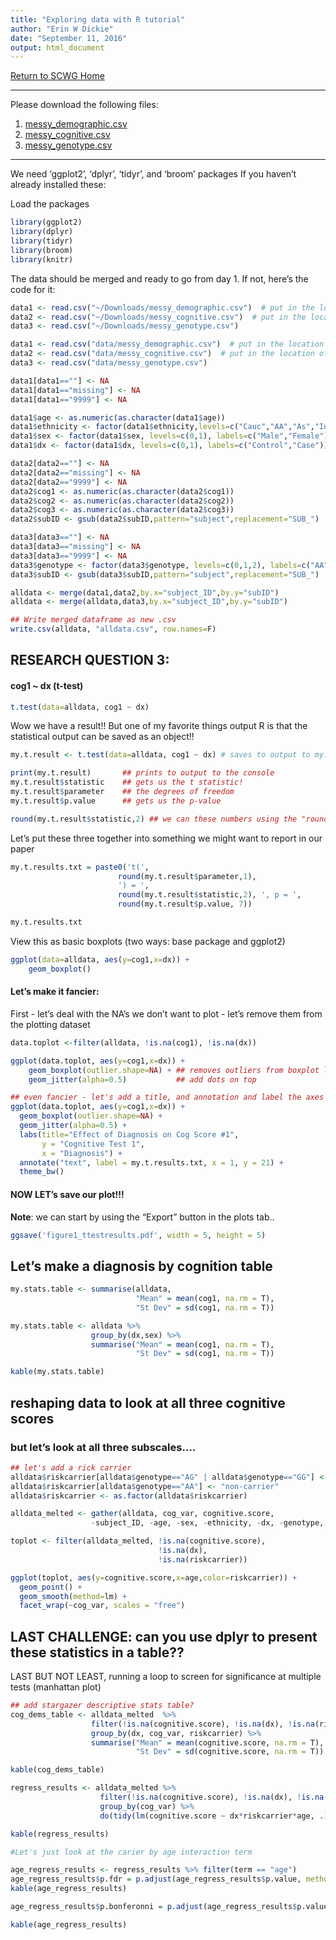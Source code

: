 ```yaml
---
title: "Exploring data with R tutorial"
author: "Erin W Dickie"
date: "September 11, 2016"
output: html_document
---
```


[Return to SCWG Home](https://camh-scwg.github.io/compucool-oct-2016/)

-----

Please download the following files:


1. [messy_demographic.csv](data/messy_demographic.csv) 
2. [messy_cognitive.csv](data/messy_cognitive.csv)
3. [messy_genotype.csv](data/messy_genotype.csv)

----

We need 'ggplot2', 'dplyr', 'tidyr', and 'broom' packages
If you haven't already installed these:

Load the packages

```r
library(ggplot2)
library(dplyr)
library(tidyr)
library(broom)
library(knitr)
```


The data should be merged and ready to go from day 1. If not, here's the code for it:

```r
data1 <- read.csv("~/Downloads/messy_demographic.csv")  # put in the location of the downloaded data file 1
data2 <- read.csv("~/Downloads/messy_cognitive.csv")  # put in the location of the downloaded data file 2
data3 <- read.csv("~/Downloads/messy_genotype.csv")
```
```r
data1 <- read.csv("data/messy_demographic.csv")  # put in the location of the downloaded data file 1
data2 <- read.csv("data/messy_cognitive.csv")  # put in the location of the downloaded data file 2
data3 <- read.csv("data/messy_genotype.csv")
```


```r
data1[data1==""] <- NA
data1[data1=="missing"] <- NA
data1[data1=="9999"] <- NA

data1$age <- as.numeric(as.character(data1$age))
data1$ethnicity <- factor(data1$ethnicity,levels=c("Cauc","AA","As","In","Other"))
data1$sex <- factor(data1$sex, levels=c(0,1), labels=c("Male","Female"))
data1$dx <- factor(data1$dx, levels=c(0,1), labels=c("Control","Case"))

data2[data2==""] <- NA
data2[data2=="missing"] <- NA
data2[data2=="9999"] <- NA
data2$cog1 <- as.numeric(as.character(data2$cog1))
data2$cog2 <- as.numeric(as.character(data2$cog2))
data2$cog3 <- as.numeric(as.character(data2$cog3))
data2$subID <- gsub(data2$subID,pattern="subject",replacement="SUB_")

data3[data3==""] <- NA
data3[data3=="missing"] <- NA
data3[data3=="9999"] <- NA
data3$genotype <- factor(data3$genotype, levels=c(0,1,2), labels=c("AA","AG","GG"))
data3$subID <- gsub(data3$subID,pattern="subject",replacement="SUB_")

alldata <- merge(data1,data2,by.x="subject_ID",by.y="subID")
alldata <- merge(alldata,data3,by.x="subject_ID",by.y="subID")

## Write merged dataframe as new .csv
write.csv(alldata, "alldata.csv", row.names=F)
```
## RESEARCH QUESTION 3: 
#### cog1 ~ dx (t-test)



```r
t.test(data=alldata, cog1 ~ dx)
```

Wow we have a result!!
But one of my favorite things output R is that the statistical output can be saved as an object!!
```r
my.t.result <- t.test(data=alldata, cog1 ~ dx) # saves to output to my.t.result

print(my.t.result)       ## prints to output to the console
my.t.result$statistic    ## gets us the t statistic!
my.t.result$parameter    ## the degrees of freedom
my.t.result$p.value      ## gets us the p-value

round(my.t.result$statistic,2) ## we can these numbers using the "round" function
```

Let's put these three together into something we might want to report in our paper

```r
my.t.results.txt = paste0('t(',
                        round(my.t.result$parameter,1),
                        ') = ',
                        round(my.t.result$statistic,2), ', p = ',
                        round(my.t.result$p.value, 7))

my.t.results.txt
```


View this as basic boxplots (two ways: base package and ggplot2)

```r
ggplot(data=alldata, aes(y=cog1,x=dx)) + 
	geom_boxplot()
```

#### Let's make it fancier:

First - let's deal with the NA's we don't want to plot - let's remove them from the plotting dataset

```r
data.toplot <-filter(alldata, !is.na(cog1), !is.na(dx))

ggplot(data.toplot, aes(y=cog1,x=dx)) + 
	geom_boxplot(outlier.shape=NA) + ## removes outliers from boxplot layer
	geom_jitter(alpha=0.5)           ## add dots on top

## even fancier - let's add a title, and annotation and label the axes
ggplot(data.toplot, aes(y=cog1,x=dx)) + 
  geom_boxplot(outlier.shape=NA) + 
  geom_jitter(alpha=0.5) +
  labs(title="Effect of Diagnosis on Cog Score #1",
       y = "Cognitive Test 1",
       x = "Diagnosis") +
  annotate("text", label = my.t.results.txt, x = 1, y = 21) +
  theme_bw()
```

#### NOW LET's save our plot!!!

**Note**: we can start by using the "Export" button in the plots tab..
```r
ggsave('figure1_ttestresults.pdf', width = 5, height = 5)
```

## Let's make a diagnosis by cognition table
```r
my.stats.table <- summarise(alldata,
                            "Mean" = mean(cog1, na.rm = T),
                            "St Dev" = sd(cog1, na.rm = T))

my.stats.table <- alldata %>% 
                  group_by(dx,sex) %>%
                  summarise("Mean" = mean(cog1, na.rm = T),
                            "St Dev" = sd(cog1, na.rm = T))

kable(my.stats.table)
```

## reshaping data to look at all three cognitive scores 

### but let's look at all three subscales....
```r
## let's add a rick carrier
alldata$riskcarrier[alldata$genotype=="AG" | alldata$genotype=="GG"] <- "carrier"
alldata$riskcarrier[alldata$genotype=="AA"] <- "non-carrier"
alldata$riskcarrier <- as.factor(alldata$riskcarrier)

alldata_melted <- gather(alldata, cog_var, cognitive.score, 
                  -subject_ID, -age, -sex, -ethnicity, -dx, -genotype, -riskcarrier)

toplot <- filter(alldata_melted, !is.na(cognitive.score), 
                                 !is.na(dx), 
                                 !is.na(riskcarrier))

ggplot(toplot, aes(y=cognitive.score,x=age,color=riskcarrier)) + 
  geom_point() + 
  geom_smooth(method=lm) + 
  facet_wrap(~cog_var, scales = "free")
```

## LAST CHALLENGE: can you use dplyr to present these statistics in a table??

LAST BUT NOT LEAST, running a loop to screen for significance at multiple tests (manhattan plot)

```r
## add stargazer descriptive stats table?
cog_dems_table <- alldata_melted  %>% 
                  filter(!is.na(cognitive.score), !is.na(dx), !is.na(riskcarrier)) %>%
                  group_by(dx, cog_var, riskcarrier) %>%
                  summarise("Mean" = mean(cognitive.score, na.rm = T),
                            "St Dev" = sd(cognitive.score, na.rm = T))

kable(cog_dems_table)

regress_results <- alldata_melted %>%
                    filter(!is.na(cognitive.score), !is.na(dx), !is.na(riskcarrier)) %>%
                    group_by(cog_var) %>%
                    do(tidy(lm(cognitive.score ~ dx*riskcarrier*age, .)))

kable(regress_results)

#Let's just look at the carier by age interaction term

age_regress_results <- regress_results %>% filter(term == "age") 
age_regress_results$p.fdr = p.adjust(age_regress_results$p.value, method = "fdr")
kable(age_regress_results)

age_regress_results$p.bonferonni = p.adjust(age_regress_results$p.value, method = "bonferroni")

kable(age_regress_results)

```


